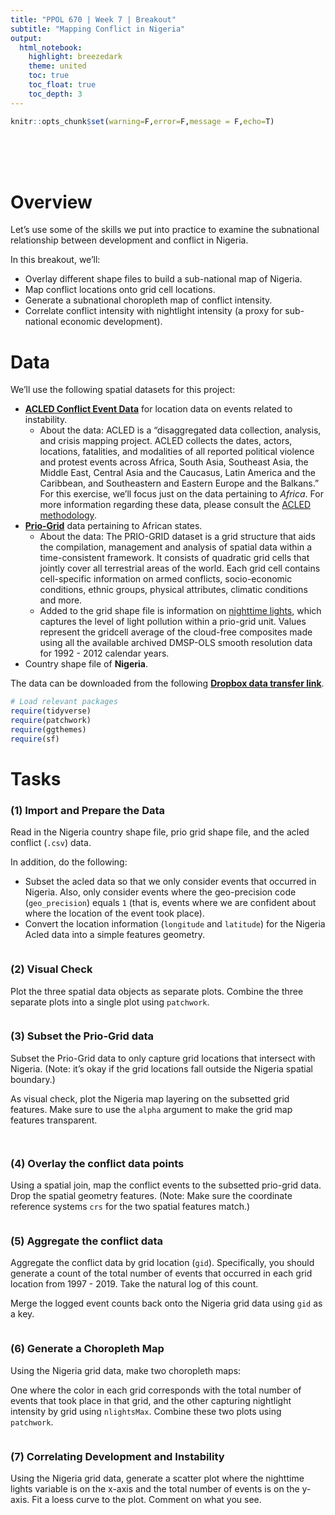 ```yaml
---
title: "PPOL 670 | Week 7 | Breakout"
subtitle: "Mapping Conflict in Nigeria" 
output: 
  html_notebook:
    highlight: breezedark
    theme: united
    toc: true
    toc_float: true
    toc_depth: 3
---
```


```r
knitr::opts_chunk$set(warning=F,error=F,message = F,echo=T)
```

<br><br><br>

# Overview

Let's use some of the skills we put into practice to examine the subnational relationship between development and conflict in Nigeria. 

In this breakout, we'll:

- Overlay different shape files to build a sub-national map of Nigeria.
- Map conflict locations onto grid cell locations.
- Generate a subnational choropleth map of conflict intensity.
- Correlate conflict intensity with nightlight intensity (a proxy for sub-national economic development).

# Data 

We'll use the following spatial datasets for this project:

- [**ACLED Conflict Event Data**](https://acleddata.com) for location data on events related to instability. 
  + About the data: ACLED is a "disaggregated data collection, analysis, and crisis mapping project. ACLED collects the dates, actors, locations, fatalities, and modalities of all reported political violence and protest events across Africa, South Asia, Southeast Asia, the Middle East, Central Asia and the Caucasus, Latin America and the Caribbean, and Southeastern and Eastern Europe and the Balkans." For this exercise, we'll focus just on the data pertaining to _Africa_. For more information regarding these data, please consult the [ACLED methodology](https://acleddata.com/resources/methodology/).
- [**Prio-Grid**](https://grid.prio.org) data pertaining to African states. 
  + About the data: The PRIO-GRID dataset is a grid structure that aids the compilation, management and analysis of spatial data within a time-consistent framework. It consists of quadratic grid cells that jointly cover all terrestrial areas of the world. Each grid cell contains cell-specific information on armed conflicts, socio-economic conditions, ethnic groups, physical attributes, climatic conditions and more.
  + Added to the grid shape file is information on [nighttime lights](https://sos.noaa.gov/datasets/nighttime-lights/), which captures the level of light pollution within a prio-grid unit. Values represent the gridcell average of the cloud-free composites made using all the available archived DMSP-OLS smooth resolution data for 1992 - 2012 calendar years. 
- Country shape file of **Nigeria**. 

The data can be downloaded from the following [**Dropbox data transfer link**](https://www.dropbox.com/t/D6EAcCWM9AOaSM3i).


```r
# Load relevant packages
require(tidyverse)
require(patchwork)
require(ggthemes)
require(sf)
```



# Tasks

### (1) Import and Prepare the Data

Read in the Nigeria country shape file, prio grid shape file, and the acled conflict (`.csv`) data. 

In addition, do the following: 

- Subset the acled data so that we only consider events that occurred in Nigeria. Also, only consider events where the geo-precision code (`geo_precision`) equals `1` (that is, events where we are confident about where the location of the event took place). 
- Convert the location information (`longitude` and `latitude`) for the Nigeria Acled data into a simple features geometry.

```r

```



### (2) Visual Check

Plot the three spatial data objects as separate plots. Combine the three separate plots into a single plot using `patchwork`. 


```r

```



### (3) Subset the Prio-Grid data

Subset the Prio-Grid data to only capture grid locations that intersect with Nigeria. (Note: it's okay if the grid locations fall outside the Nigeria spatial boundary.) 

As visual check, plot the Nigeria map layering on the subsetted grid features. Make sure to use the `alpha` argument to make the grid map features transparent. 


```r

```

```r

```


### (4) Overlay the conflict data points

Using a spatial join, map the conflict events to the subsetted prio-grid data. Drop the spatial geometry features. (Note: Make sure the coordinate reference systems `crs` for the two spatial features match.)

```r

```


### (5) Aggregate the conflict data 

Aggregate the conflict data by grid location (`gid`). Specifically, you should generate a count of the total number of events that occurred in each grid location from 1997 - 2019. Take the natural log of this count. 

Merge the logged event counts back onto the Nigeria grid data using `gid` as a key. 


```r

```


### (6) Generate a Choropleth Map

Using the Nigeria grid data, make two choropleth maps: 

One where the color in each grid corresponds with the total number of events that took place in that grid, and the other capturing nightlight intensity by grid using `nlightsMax`. Combine these two plots using `patchwork`.

```r

```



### (7) Correlating Development and Instability 

Using the Nigeria grid data, generate a scatter plot where the nighttime lights variable is on the x-axis and the total number of events is on the y-axis. Fit a loess curve to the plot. Comment on what you see. 

```r

```









